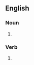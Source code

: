==English==

===Noun===
{{head|en|noun form}}

# {{plural of|wallpaper|lang=en}}

===Verb===
{{head|en|verb form}}

# {{en-third-person singular of|wallpaper}}